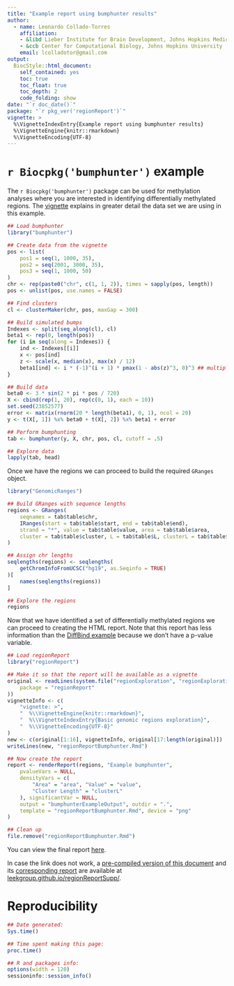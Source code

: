 ```yaml
---
title: "Example report using bumphunter results"
author: 
  - name: Leonardo Collado-Torres
    affiliation:
    - &libd Lieber Institute for Brain Development, Johns Hopkins Medical Campus
    - &ccb Center for Computational Biology, Johns Hopkins University
    email: lcolladotor@gmail.com
output: 
  BiocStyle::html_document:
    self_contained: yes
    toc: true
    toc_float: true
    toc_depth: 2
    code_folding: show
date: "`r doc_date()`"
package: "`r pkg_ver('regionReport')`"
vignette: >
  %\VignetteIndexEntry{Example report using bumphunter results}
  %\VignetteEngine{knitr::rmarkdown}
  %\VignetteEncoding{UTF-8}  
---
```


`r Biocpkg('bumphunter')` example
====================

The `r Biocpkg('bumphunter')` package can be used for methylation analyses where you are interested in identifying differentially methylated regions. The [vignette](http://bioconductor.org/packages/release/bioc/vignettes/bumphunter/inst/doc/bumphunter.pdf) explains in greater detail the data set we are using in this example.

```r
## Load bumphunter
library("bumphunter")

## Create data from the vignette
pos <- list(
    pos1 = seq(1, 1000, 35),
    pos2 = seq(2001, 3000, 35),
    pos3 = seq(1, 1000, 50)
)
chr <- rep(paste0("chr", c(1, 1, 2)), times = sapply(pos, length))
pos <- unlist(pos, use.names = FALSE)

## Find clusters
cl <- clusterMaker(chr, pos, maxGap = 300)

## Build simulated bumps
Indexes <- split(seq_along(cl), cl)
beta1 <- rep(0, length(pos))
for (i in seq(along = Indexes)) {
    ind <- Indexes[[i]]
    x <- pos[ind]
    z <- scale(x, median(x), max(x) / 12)
    beta1[ind] <- i * (-1)^(i + 1) * pmax(1 - abs(z)^3, 0)^3 ## multiply by i to vary size
}

## Build data
beta0 <- 3 * sin(2 * pi * pos / 720)
X <- cbind(rep(1, 20), rep(c(0, 1), each = 10))
set.seed(23852577)
error <- matrix(rnorm(20 * length(beta1), 0, 1), ncol = 20)
y <- t(X[, 1]) %x% beta0 + t(X[, 2]) %x% beta1 + error

## Perform bumphunting
tab <- bumphunter(y, X, chr, pos, cl, cutoff = .5)

## Explore data
lapply(tab, head)
```

Once we have the regions we can proceed to build the required `GRanges` object.

```r
library("GenomicRanges")

## Build GRanges with sequence lengths
regions <- GRanges(
    seqnames = tab$table$chr,
    IRanges(start = tab$table$start, end = tab$table$end),
    strand = "*", value = tab$table$value, area = tab$table$area,
    cluster = tab$table$cluster, L = tab$table$L, clusterL = tab$table$clusterL
)

## Assign chr lengths
seqlengths(regions) <- seqlengths(
    getChromInfoFromUCSC("hg19", as.Seqinfo = TRUE)
)[
    names(seqlengths(regions))
]

## Explore the regions
regions
```

Now that we have identified a set of differentially methylated regions we can proceed to creating the HTML report. Note that this report has less information than the [DiffBind example](http://leekgroup.github.io/regionReportSupp/DiffBind.html) because we don't have a p-value variable.


```r
## Load regionReport
library("regionReport")
```

```r
## Make it so that the report will be available as a vignette
original <- readLines(system.file("regionExploration", "regionExploration.Rmd",
    package = "regionReport"
))
vignetteInfo <- c(
    "vignette: >",
    "  %\\VignetteEngine{knitr::rmarkdown}",
    "  %\\VignetteIndexEntry{Basic genomic regions exploration}",
    "  %\\VignetteEncoding{UTF-8}"
)
new <- c(original[1:16], vignetteInfo, original[17:length(original)])
writeLines(new, "regionReportBumphunter.Rmd")

## Now create the report
report <- renderReport(regions, "Example bumphunter",
    pvalueVars = NULL,
    densityVars = c(
        "Area" = "area", "Value" = "value",
        "Cluster Length" = "clusterL"
    ), significantVar = NULL,
    output = "bumphunterExampleOutput", outdir = ".",
    template = "regionReportBumphunter.Rmd", device = "png"
)

## Clean up
file.remove("regionReportBumphunter.Rmd")
```


You can view the final report [here](bumphunterExampleOutput.html).

In case the link does not work, a [pre-compiled version of this document](http://leekgroup.github.io/regionReportSupp/bumphunterExample.html) and its [corresponding report](http://leekgroup.github.io/regionReportSupp/bumphunter-example/index.html) are available at [leekgroup.github.io/regionReportSupp/](http://leekgroup.github.io/regionReportSupp/index.html).

# Reproducibility

```r
## Date generated:
Sys.time()

## Time spent making this page:
proc.time()

## R and packages info:
options(width = 120)
sessioninfo::session_info()
```
